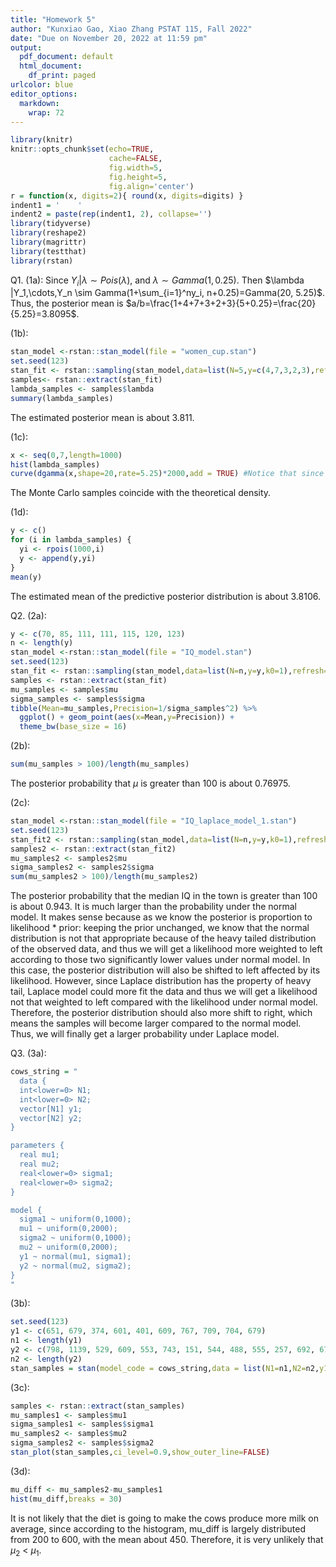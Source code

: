 ```yaml
---
title: "Homework 5"
author: "Kunxiao Gao, Xiao Zhang PSTAT 115, Fall 2022"
date: "Due on November 20, 2022 at 11:59 pm"
output:
  pdf_document: default
  html_document:
    df_print: paged
urlcolor: blue
editor_options:
  markdown:
    wrap: 72
---
```



```r
library(knitr)
knitr::opts_chunk$set(echo=TRUE, 
                      cache=FALSE, 
                      fig.width=5, 
                      fig.height=5,
                      fig.align='center')
r = function(x, digits=2){ round(x, digits=digits) }
indent1 = '    '      
indent2 = paste(rep(indent1, 2), collapse='')
library(tidyverse)
library(reshape2)
library(magrittr)
library(testthat)
library(rstan)
```

Q1.
(1a):
Since $Y_i|\lambda \sim Pois(\lambda)$, and $\lambda \sim Gamma(1, 0.25)$. Then $\lambda |Y_1,\cdots,Y_n \sim Gamma(1+\sum_{i=1}^ny_i, n+0.25)=Gamma(20, 5.25)$. Thus, the posterior mean is $a/b=\frac{1+4+7+3+2+3}{5+0.25}=\frac{20}{5.25}=3.8095$.

(1b):
```r
stan_model <-rstan::stan_model(file = "women_cup.stan")
set.seed(123)
stan_fit <- rstan::sampling(stan_model,data=list(N=5,y=c(4,7,3,2,3),refresh=0))
samples<- rstan::extract(stan_fit)
lambda_samples <- samples$lambda
summary(lambda_samples)
```
The estimated posterior mean is about 3.811.

(1c):
```r
x <- seq(0,7,length=1000)
hist(lambda_samples)
curve(dgamma(x,shape=20,rate=5.25)*2000,add = TRUE) #Notice that since the scale of frequency and posterior density are very different, to show better comparison between the histogram and the theoretical curve, we multiply the posterior density with 2000, which will still show the trend of the density curve. Thus, the curve in this graph is posterior density*2000.
```
The Monte Carlo samples coincide with the theoretical density.

(1d):
```r
y <- c()
for (i in lambda_samples) {
  yi <- rpois(1000,i)
  y <- append(y,yi)
}
mean(y)
```
The estimated mean of the predictive posterior distribution is about 3.8106.

Q2.
(2a):
```r
y <- c(70, 85, 111, 111, 115, 120, 123)
n <- length(y)
stan_model <-rstan::stan_model(file = "IQ_model.stan")
set.seed(123)
stan_fit <- rstan::sampling(stan_model,data=list(N=n,y=y,k0=1),refresh=0)
samples <- rstan::extract(stan_fit)
mu_samples <- samples$mu
sigma_samples <- samples$sigma
tibble(Mean=mu_samples,Precision=1/sigma_samples^2) %>%
  ggplot() + geom_point(aes(x=Mean,y=Precision)) + 
  theme_bw(base_size = 16)
```

(2b):
```r
sum(mu_samples > 100)/length(mu_samples)
```
The posterior probability that $\mu$ is greater than 100 is about 0.76975.

(2c):
```r
stan_model <-rstan::stan_model(file = "IQ_laplace_model_1.stan")
set.seed(123)
stan_fit2 <- rstan::sampling(stan_model,data=list(N=n,y=y,k0=1),refresh=0)
samples2 <- rstan::extract(stan_fit2)
mu_samples2 <- samples2$mu
sigma_samples2 <- samples2$sigma
sum(mu_samples2 > 100)/length(mu_samples2)
```
The posterior probability that the median IQ in the town is greater than 100 is about 0.943. It is much larger than the probability under the normal model. It makes sense because as we know the posterior is proportion to likelihood * prior: keeping the prior unchanged, we know that the normal distribution is not that appropriate because of the heavy tailed distribution of the observed data, and thus we will get a likelihood more weighted to left according to those two significantly lower values under normal model. In this case, the posterior distribution will also be shifted to left affected by its likelihood. However, since Laplace distribution has the property of heavy tail, Laplace model could more fit the data and thus we will get a likelihood not that weighted to left compared with the likelihood under normal model. Therefore, the posterior distribution should also more shift to right, which means the samples will become larger compared to the normal model. Thus, we will finally get a larger probability under Laplace model.

Q3.
(3a):
```r
cows_string = "
  data {
  int<lower=0> N1;
  int<lower=0> N2;
  vector[N1] y1;
  vector[N2] y2;
}

parameters {
  real mu1;
  real mu2;
  real<lower=0> sigma1;
  real<lower=0> sigma2;
}

model {
  sigma1 ~ uniform(0,1000);
  mu1 ~ uniform(0,2000);
  sigma2 ~ uniform(0,1000);
  mu2 ~ uniform(0,2000);
  y1 ~ normal(mu1, sigma1);
  y2 ~ normal(mu2, sigma2);
}
"
```

(3b):
```r
set.seed(123)
y1 <- c(651, 679, 374, 601, 401, 609, 767, 709, 704, 679)
n1 <- length(y1)
y2 <- c(798, 1139, 529, 609, 553, 743, 151, 544, 488, 555, 257, 692, 678, 675, 538)
n2 <- length(y2)
stan_samples = stan(model_code = cows_string,data = list(N1=n1,N2=n2,y1=y1,y2=y2))
```

(3c):
```r
samples <- rstan::extract(stan_samples)
mu_samples1 <- samples$mu1
sigma_samples1 <- samples$sigma1
mu_samples2 <- samples$mu2
sigma_samples2 <- samples$sigma2
stan_plot(stan_samples,ci_level=0.9,show_outer_line=FALSE)
```

(3d):
```r
mu_diff <- mu_samples2-mu_samples1
hist(mu_diff,breaks = 30)
```
It is not likely that the diet is going to make the cows produce more milk on average, since according to the histogram, mu_diff is largely distributed from 200 to 600, with the mean about 450. Therefore, it is very unlikely that $\mu_2$ < $\mu_1$.